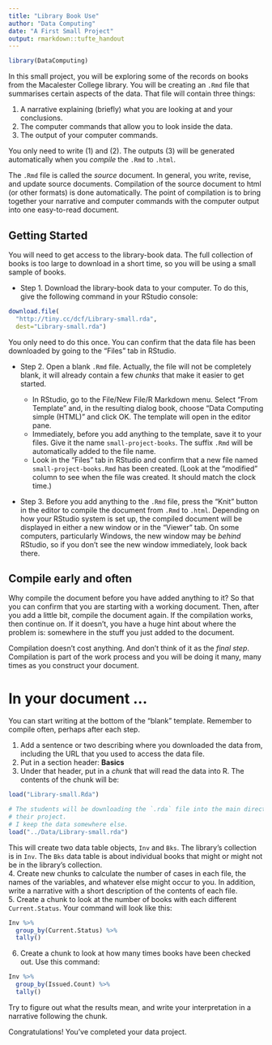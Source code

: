 ```yaml
---
title: "Library Book Use"
author: "Data Computing"
date: "A First Small Project"
output: rmarkdown::tufte_handout
---
```


```r
library(DataComputing)
```

In this small project, you will be exploring some of the records on books from the Macalester College library.  You will be creating an `.Rmd` file that summarises certain aspects of the data.  That file will contain three things:

1. A narrative explaining (briefly) what you are looking at and your conclusions.
2. The computer commands that allow you to look inside the data.
3. The output of your computer commands.

You only need to write (1) and (2).  The outputs (3) will be generated automatically when you *compile*\marginnote{"Translate" is a reasonable English equivalent to the technical jargon "compile."} the `.Rmd` to `.html`.

The `.Rmd` file is called the *source* document.  In general, you write, revise, and update source documents.  Compilation of the source document to html (or other formats) is done automatically.  The point of compilation is to bring together your narrative and computer commands with the computer output into one easy-to-read document.  

## Getting Started

\marginnote{{\bf Setting up an RStudio Project.} We are all working on a mixture of tasks; different courses, different research projects, etc. RStudio provides a facility for organizing work across many different projects. Using this facility is easy and will save you trouble later on.

Using the FILE/NEW PROJECT menu item, create a new project for this course.  Call it "Data Computing" or whatever seems sensible to you.  Whenever you are working on this course, make sure that you have your project open. (Typically, it will stay open until you create and switch to another project.)

DO THIS NOW, before downloading the data file or opening your Rmd template.}

You will need to get access to the library-book data.  The full collection of books is too large to download in a short time, so you will be using a small sample of books.

* Step 1.  Download the library-book data to your computer.  To do this, give the following command in your RStudio console:
```r
download.file(
  "http://tiny.cc/dcf/Library-small.rda", 
  dest="Library-small.rda")
```
You only need to do this once. You can confirm that the data file has been downloaded by going to the "Files" tab in RStudio.

* Step 2. Open a blank `.Rmd` file.  Actually, the file will not be completely blank, it will already contain a few *chunks* that make it easier to get started.    
    \enlargethispage{1in}
    
    * In RStudio, go to the File/New File/R Markdown menu.  Select "From Template" and, in the resulting dialog book, choose "Data Computing simple (HTML)" and click OK.  The template will open in the editor pane.
    * Immediately, before you add anything to the template, save it to your files.  Give it the name `small-project-books`.  The suffix `.Rmd` will be automatically added to the file name.
    * Look in the "Files" tab in RStudio and confirm that a new file named `small-project-books.Rmd` has been created.  (Look at the "modified" column to see when the file was created.  It should match the clock time.)

* Step 3. Before you add anything to the `.Rmd` file, press the "Knit" button in the editor to compile the document from `.Rmd` to `.html`.  Depending on how your RStudio system is set up, the compiled document will be displayed in either a new window or in the "Viewer" tab.  On some computers, particularly Windows, the new window may be *behind* RStudio, so if you don't see the new window immediately, look back there.

## Compile early and often

Why compile the document before you have added anything to it?  So that you can confirm that you are starting with a working document.\marginnote{The idea of a document that works may be unfamiliar.  After all, in word processors or email, you type whatever you want, even if it makes no sense.  But the `.Rmd` document has to make sense to the computer because the computer is going to be carrying out the instructions in the document and translating it to `.html`.}  Then, after you add a little bit, compile the document again.  If the compilation works, then continue on.  If it doesn't, you have a huge hint about where the problem is: somewhere in the stuff you just added to the document. 

Compilation doesn't cost anything.  And don't think of it as the *final step*.  Compilation is part of the work process and you will be doing it many, many times as you construct your document.

# In your document ...

\enlargethispage{1.5in}

You can start writing at the bottom of the "blank" template. Remember to compile often, perhaps after each step.

1. Add a sentence or two describing where you downloaded the data from, including the URL that you used to access the data file.
2. Put in a section header: **Basics**
3. Under that header, put in a *chunk* that will read the data into R.  The contents of the chunk will be:
```r
load("Library-small.Rda")
```
```r
# The students will be downloading the `.rda` file into the main directory of 
# their project.
# I keep the data somewhere else.
load("../Data/Library-small.rda")
```
This will create two data table objects, `Inv` and `Bks`.  The library's collection is in `Inv`.  The `Bks` data table is about individual books that might or might not be in the library's collection.    
4. Create new chunks to calculate the number of cases in each file, the names of the variables, and whatever else might occur to you.  In addition, write a narrative with a short description of the contents of each file.    
5. Create a chunk to look at the number of books with each different `Current.Status`.  Your command will look like this:
```r
Inv %>%
  group_by(Current.Status) %>%
  tally()
```
6. Create a chunk to look at how many times books have been checked out.  Use this command:
```r
Inv %>%
  group_by(Issued.Count) %>%
  tally()
```
Try to figure out what the results mean, and write your interpretation in a narrative following the chunk.

Congratulations!  You've completed your data project.
